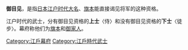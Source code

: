 {{japanese|japanese=御目見|kana=おめみえ|romaji=Omemie}}

'''御目见'''，是指[[日本|日本]][[江户时代|江户时代]][[大名_(稱謂)|大名]]、[[旗本|旗本]]能直接谒见将军的这种资格。

江户时代的武士，分有御目见资格的'''上士'''〈侍〉和没有御目见资格的'''下士'''〈徒步〉。幕府称他们为[[旗本|旗本]]和[[御家人|御家人]]。

{{quote|
{{lang|ja|一、那須七家、大関、大田原、芦野、千本　福原、伊王野、岡本、但太田原、大関ハ万石以上、殊ニ大田原ハ城主　其外、芦野、福原等毎暮参上、三月中頃　御暇被下、月次（月例）之御礼、御白書院、御勝手ニ　能有、'''御目見仕'''、伊王野、岡本ハ断絶}}|《[[柳营秘鉴|柳营秘鉴]]》
}}

[[Category:江戶幕府|Category:江戶幕府]]
[[Category:江戶時代武士|Category:江戶時代武士]]